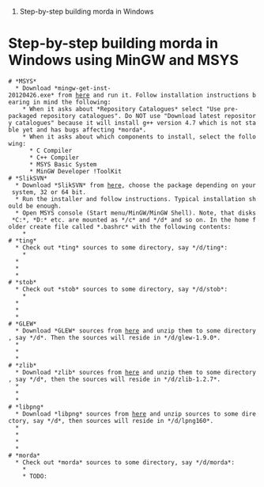 #Step-by-step building morda in Windows

=Step-by-step building morda in Windows using MinGW and MSYS=

 # *MSYS*
   * Download *mingw-get-inst-20120426.exe* from [http://sourceforge.net/projects/mingw/files/Installer/mingw-get-inst/mingw-get-inst-20120426/ here] and run it. Follow installation instructions bearing in mind the following:
     * When it asks about *Repository Catalogues* select "Use pre-packaged repository catalogues". Do NOT use "Download latest repository catalogues" because it will install g++ version 4.7 which is not stable yet and has bugs affecting *morda*.
     * When it asks about which components to install, select the following:
       * C Compiler
       * C++ Compiler
       * MSYS Basic System
       * MinGW Developer !ToolKit
 # *SlikSVN*
   * Download *SlikSVN* from [http://www.sliksvn.com/en/download here], choose the package depending on your system, 32 or 64 bit.
   * Run the installer and follow instructions. Typical installation should be enough.
   * Open MSYS console (Start menu/MinGW/MinGW Shell). Note, that disks *C:*, *D:* etc. are mounted as */c* and */d* and so on. In the home folder create file called *.bashrc* with the following contents:
     * {{{export PATH=$PATH:/c/Program\ Files/SlikSvn/bin}}}
 # *ting*
   * Check out *ting* sources to some directory, say */d/ting*:
     * {{{svn co http://ting.googlecode.com/svn/trunk/ /d/ting}}}
   * {{{cd /d/ting}}}
   * {{{make}}}
   * {{{make install}}}
 # *stob*
   * Check out *stob* sources to some directory, say */d/stob*:
     * {{{svn co http://stob.googlecode.com/svn/trunk/ /d/stob}}}
   * {{{cd /d/stob}}}
   * {{{make}}}
   * {{{make install}}}
 # *GLEW*
   * Download *GLEW* sources from [http://sourceforge.net/projects/glew/files/glew/1.9.0/glew-1.9.0.zip/download here] and unzip them to some directory, say */d*. Then the sources will reside in */d/glew-1.9.0*.
   * {{{cd /d/glew-1.9.0}}}
   * {{{make}}}
   * {{{make install}}}
 # *zlib*
   * Download *zlib* sources from [http://zlib.net/zlib127.zip here] and unzip them to some directory, say */d*, then the sources will reside in */d/zlib-1.2.7*.
   * {{{cd /d/zlib-1.2.7}}}
   * {{{make -f win32/Makefile.gcc}}}
   * {{{make -f win32/Makefile.gcc install INCLUDE_PATH=/usr/local/include LIBRARY_PATH=/usr/local/lib BINARY_PATH=/usr/local/lib}}}
 # *libpng*
   * Download *libpng* sources from [http://sourceforge.net/projects/libpng/files/libpng16/1.6.0/lpng160.zip/download here] and unzip sources to some directory, say */d*, then sources will reside in */d/lpng160*.
   * {{{cd /d/lpng160}}}
   * {{{cp scripts/makefile.msys makefile}}}
   * {{{make}}}
   * {{{make install}}}
 # *morda*
   * Check out *morda* sources to some directory, say */d/morda*:
     * {{{svn co http://morda.googlecode.com/svn/trunk/ /d/morda}}}
     * TODO:
